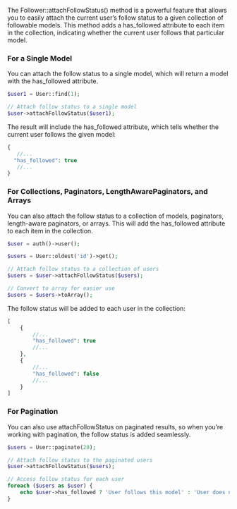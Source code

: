 The Follower::attachFollowStatus() method is a powerful feature that allows you to easily attach the current user’s follow status to a given collection of followable models. This method adds a has_followed attribute to each item in the collection, indicating whether the current user follows that particular model.

### For a Single Model
You can attach the follow status to a single model, which will return a model with the has_followed attribute.

```php
$user1 = User::find(1);

// Attach follow status to a single model
$user->attachFollowStatus($user1);
```
The result will include the has_followed attribute, which tells whether the current user follows the given model:

```php
{
   //...
  "has_followed": true
   //...
}
```
### For Collections, Paginators, LengthAwarePaginators, and Arrays

You can also attach the follow status to a collection of models, paginators, length-aware paginators, or arrays.
This will add the has_followed attribute to each item in the collection.

```php
$user = auth()->user();

$users = User::oldest('id')->get();

// Attach follow status to a collection of users
$users = $user->attachFollowStatus($users);

// Convert to array for easier use
$users = $users->toArray();
```

The follow status will be added to each user in the collection:

```php
[
    {
        //...
        "has_followed": true
        //...
    },
    {
        //...
        "has_followed": false
        //...
    }
]
```

### For Pagination

You can also use attachFollowStatus on paginated results, so when you’re working with pagination, the follow status is added seamlessly.

```php
$users = User::paginate(20);

// Attach follow status to the paginated users
$user->attachFollowStatus($users);

// Access follow status for each user
foreach ($users as $user) {
    echo $user->has_followed ? 'User follows this model' : 'User does not follow this model';
}
```
